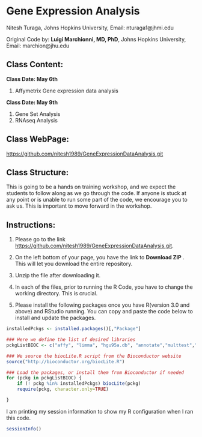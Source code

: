 Gene Expression Analysis
========================================================

Nitesh Turaga, Johns Hopkins University, Email: nturaga1@jhmi.edu 


Original Code by: **Luigi Marchionni, MD, PhD**, Johns Hopkins University, Email: marchion@jhu.edu



Class Content:
-------------------



**Class Date:  May 6th**

1. Affymetrix Gene expression data analysis

   
**Class Date: May 9th**

1. Gene Set Analysis
2. RNAseq Analysis 



Class WebPage:
-------------

[https://github.com/nitesh1989/GeneExpressionDataAnalysis.git](https://github.com/nitesh1989/GeneExpressionDataAnalysis.git)


Class Structure:
----------------

This is going to be a hands on training workshop, and we expect the students to follow along as we go through the code.
If anyone is stuck at any point or is unable to run some part of the code, we encourage you to ask us. This is important
to move forward in the workshop.


Instructions:
-------------

1. Please go to the link [https://github.com/nitesh1989/GeneExpressionDataAnalysis.git](https://github.com/nitesh1989/GeneExpressionDataAnalysis.git).

2. On the left bottom of your page, you have the link to **Download ZIP** . This will let you download the entire repository.

3. Unzip the file after downloading it. 

4. In each of the files, prior to running the R Code, you have to change the working directory. This is crucial.

5. Please install the following packages once you have R(version 3.0 and above) and RStudio running. You can copy and paste the code below to install and update the packages.

```{r installPackages,eval=FALSE}

installedPckgs <- installed.packages()[,"Package"]

### Here we define the list of desired libraries
pckgListBIOC <- c("affy", "limma", "hgu95a.db", "annotate","multtest","KEGG.db","GO.db","RTopper")

### We source the biocLite.R script from the Bioconductor website
source("http://bioconductor.org/biocLite.R")

### Load the packages, or install them from Bioconductor if needed
for (pckg in pckgListBIOC) {
    if (! pckg %in% installedPckgs) biocLite(pckg)
	require(pckg, character.only=TRUE)

}

```

I am printing my session information to show my R configuration when I ran this code.

```{r}
sessionInfo()
```


